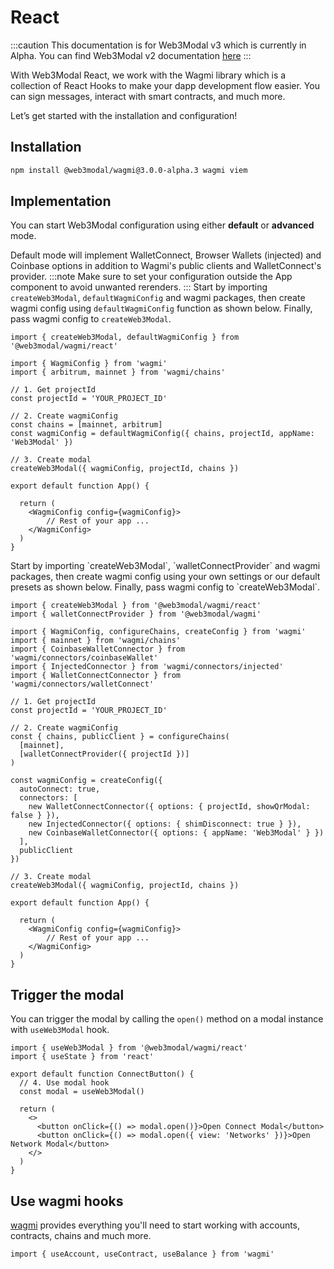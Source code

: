 # React

:::caution
This documentation is for Web3Modal v3 which is currently in Alpha. You can find Web3Modal v2 documentation [here](../react/wagmi/installation.mdx)
:::

With Web3Modal React, we work with the Wagmi library which is a collection of React Hooks to make your dapp development flow easier. You can sign messages, interact with smart contracts, and much more.

Let’s get started with the installation and configuration!

## Installation

```bash npm2yarn
npm install @web3modal/wagmi@3.0.0-alpha.3 wagmi viem
```

## Implementation

You can start Web3Modal configuration using either **default** or **advanced** mode.

Default mode will implement WalletConnect, Browser Wallets (injected) and Coinbase options in addition to Wagmi's public clients and WalletConnect's provider.
:::note
Make sure to set your configuration outside the App component to avoid unwanted rerenders.
:::
<Tabs>
<TabItem value="default" label="Default">
Start by importing `createWeb3Modal`, `defaultWagmiConfig` and wagmi packages, then create wagmi config using `defaultWagmiConfig` function as shown below.
 Finally, pass wagmi config to `createWeb3Modal`.

```tsx
import { createWeb3Modal, defaultWagmiConfig } from '@web3modal/wagmi/react'

import { WagmiConfig } from 'wagmi'
import { arbitrum, mainnet } from 'wagmi/chains'

// 1. Get projectId
const projectId = 'YOUR_PROJECT_ID'

// 2. Create wagmiConfig
const chains = [mainnet, arbitrum]
const wagmiConfig = defaultWagmiConfig({ chains, projectId, appName: 'Web3Modal' })

// 3. Create modal
createWeb3Modal({ wagmiConfig, projectId, chains })

export default function App() {

  return (
    <WagmiConfig config={wagmiConfig}>
        // Rest of your app ...
    </WagmiConfig>
  )
}
```
</TabItem>
<TabItem value="custom" label="Advanced">
Start by importing `createWeb3Modal`, `walletConnectProvider` and wagmi packages, then create wagmi config using your own settings or our default presets as shown below.
 Finally, pass wagmi config to `createWeb3Modal`.

```tsx
import { createWeb3Modal } from '@web3modal/wagmi/react'
import { walletConnectProvider } from '@web3modal/wagmi'

import { WagmiConfig, configureChains, createConfig } from 'wagmi'
import { mainnet } from 'wagmi/chains'
import { CoinbaseWalletConnector } from 'wagmi/connectors/coinbaseWallet'
import { InjectedConnector } from 'wagmi/connectors/injected'
import { WalletConnectConnector } from 'wagmi/connectors/walletConnect'

// 1. Get projectId
const projectId = 'YOUR_PROJECT_ID'

// 2. Create wagmiConfig
const { chains, publicClient } = configureChains(
  [mainnet],
  [walletConnectProvider({ projectId })]
)

const wagmiConfig = createConfig({
  autoConnect: true,
  connectors: [
    new WalletConnectConnector({ options: { projectId, showQrModal: false } }),
    new InjectedConnector({ options: { shimDisconnect: true } }),
    new CoinbaseWalletConnector({ options: { appName: 'Web3Modal' } })
  ],
  publicClient
})

// 3. Create modal
createWeb3Modal({ wagmiConfig, projectId, chains })

export default function App() {

  return (
    <WagmiConfig config={wagmiConfig}>
        // Rest of your app ...
    </WagmiConfig>
  )
}
```
</TabItem>
</Tabs>


## Trigger the modal

You can trigger the modal by calling the `open()` method on a modal instance with `useWeb3Modal` hook.

```tsx
import { useWeb3Modal } from '@web3modal/wagmi/react'
import { useState } from 'react'

export default function ConnectButton() {
  // 4. Use modal hook
  const modal = useWeb3Modal()

  return (
    <>
      <button onClick={() => modal.open()}>Open Connect Modal</button>
      <button onClick={() => modal.open({ view: 'Networks' })}>Open Network Modal</button>
    </>
  )
}
```

## Use wagmi hooks

[wagmi](https://wagmi.sh) provides everything you'll need to start working with accounts, contracts, chains and much more.

```tsx
import { useAccount, useContract, useBalance } from 'wagmi'
```
